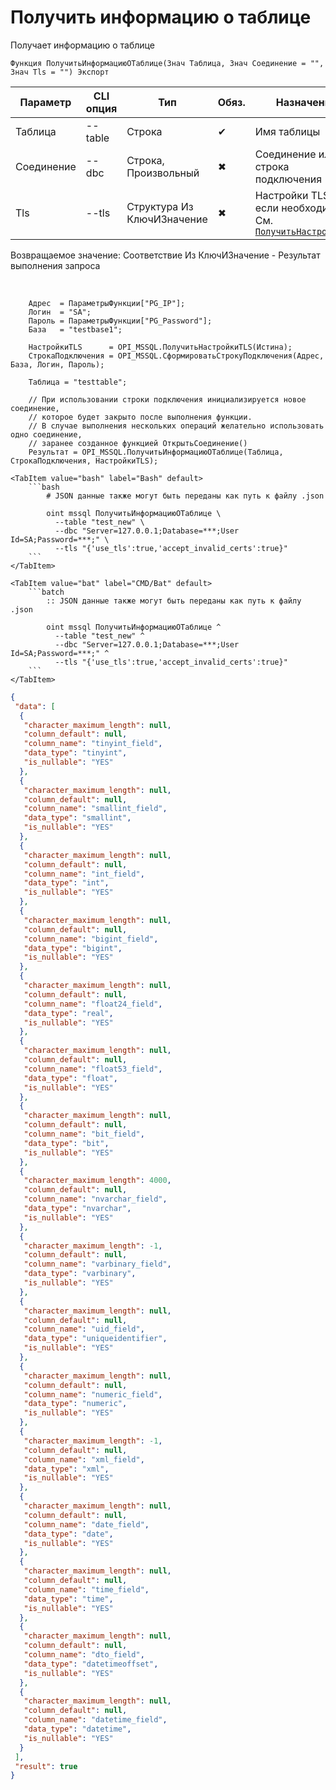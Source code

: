 ﻿---
sidebar_position: 9
description: Получить информацию о таблице и другие функции для работы с MSSQL в Открытом пакете интеграций - бесплатной open-source библиотеке интеграций для 1С:Предприятие 8, OneScript и CLI
keywords: [1C, 1С, 1С:Предприятие, 1С:Предприятие 8.3, API, Интеграция, Сервисы, Обмен, OneScript, CLI, MSSQL]
---


# Получить информацию о таблице
 Получает информацию о таблице



`Функция ПолучитьИнформациюОТаблице(Знач Таблица, Знач Соединение = "", Знач Tls = "") Экспорт`

  | Параметр | CLI опция | Тип | Обяз. | Назначение |
  |-|-|-|-|-|
  | Таблица | --table | Строка | &#x2714; | Имя таблицы |
  | Соединение | --dbc | Строка, Произвольный | &#x2716; | Соединение или строка подключения |
  | Tls | --tls | Структура Из КлючИЗначение | &#x2716; | Настройки TLS, если необходимо. См. [`ПолучитьНастройкиTls`](/docs/MSSQL/Common-methods/Get-tls-settings) |

  
  Возвращаемое значение:   Соответствие Из КлючИЗначение - Результат выполнения запроса

<br/>



```bsl title="Пример использования для 1С:Предприятие/OneScript"
    Адрес  = ПараметрыФункции["PG_IP"];
    Логин  = "SA";
    Пароль = ПараметрыФункции["PG_Password"];
    База   = "testbase1";

    НастройкиTLS      = OPI_MSSQL.ПолучитьНастройкиTLS(Истина);
    СтрокаПодключения = OPI_MSSQL.СформироватьСтрокуПодключения(Адрес, База, Логин, Пароль);

    Таблица = "testtable";

    // При использовании строки подключения инициализируется новое соединение,
    // которое будет закрыто после выполнения функции.
    // В случае выполнения нескольких операций желательно использовать одно соединение,
    // заранее созданное функцией ОткрытьСоединение()
    Результат = OPI_MSSQL.ПолучитьИнформациюОТаблице(Таблица, СтрокаПодключения, НастройкиTLS);
```
    

 <Tabs>
  
    <TabItem value="bash" label="Bash" default>
        ```bash
            # JSON данные также могут быть переданы как путь к файлу .json
            
            oint mssql ПолучитьИнформациюОТаблице \
              --table "test_new" \
              --dbc "Server=127.0.0.1;Database=***;User Id=SA;Password=***;" \
              --tls "{'use_tls':true,'accept_invalid_certs':true}"
        ```
    </TabItem>
  
    <TabItem value="bat" label="CMD/Bat" default>
        ```batch
            :: JSON данные также могут быть переданы как путь к файлу .json
            
            oint mssql ПолучитьИнформациюОТаблице ^
              --table "test_new" ^
              --dbc "Server=127.0.0.1;Database=***;User Id=SA;Password=***;" ^
              --tls "{'use_tls':true,'accept_invalid_certs':true}"
        ```
    </TabItem>
</Tabs>


```json title="Результат"
{
 "data": [
  {
   "character_maximum_length": null,
   "column_default": null,
   "column_name": "tinyint_field",
   "data_type": "tinyint",
   "is_nullable": "YES"
  },
  {
   "character_maximum_length": null,
   "column_default": null,
   "column_name": "smallint_field",
   "data_type": "smallint",
   "is_nullable": "YES"
  },
  {
   "character_maximum_length": null,
   "column_default": null,
   "column_name": "int_field",
   "data_type": "int",
   "is_nullable": "YES"
  },
  {
   "character_maximum_length": null,
   "column_default": null,
   "column_name": "bigint_field",
   "data_type": "bigint",
   "is_nullable": "YES"
  },
  {
   "character_maximum_length": null,
   "column_default": null,
   "column_name": "float24_field",
   "data_type": "real",
   "is_nullable": "YES"
  },
  {
   "character_maximum_length": null,
   "column_default": null,
   "column_name": "float53_field",
   "data_type": "float",
   "is_nullable": "YES"
  },
  {
   "character_maximum_length": null,
   "column_default": null,
   "column_name": "bit_field",
   "data_type": "bit",
   "is_nullable": "YES"
  },
  {
   "character_maximum_length": 4000,
   "column_default": null,
   "column_name": "nvarchar_field",
   "data_type": "nvarchar",
   "is_nullable": "YES"
  },
  {
   "character_maximum_length": -1,
   "column_default": null,
   "column_name": "varbinary_field",
   "data_type": "varbinary",
   "is_nullable": "YES"
  },
  {
   "character_maximum_length": null,
   "column_default": null,
   "column_name": "uid_field",
   "data_type": "uniqueidentifier",
   "is_nullable": "YES"
  },
  {
   "character_maximum_length": null,
   "column_default": null,
   "column_name": "numeric_field",
   "data_type": "numeric",
   "is_nullable": "YES"
  },
  {
   "character_maximum_length": -1,
   "column_default": null,
   "column_name": "xml_field",
   "data_type": "xml",
   "is_nullable": "YES"
  },
  {
   "character_maximum_length": null,
   "column_default": null,
   "column_name": "date_field",
   "data_type": "date",
   "is_nullable": "YES"
  },
  {
   "character_maximum_length": null,
   "column_default": null,
   "column_name": "time_field",
   "data_type": "time",
   "is_nullable": "YES"
  },
  {
   "character_maximum_length": null,
   "column_default": null,
   "column_name": "dto_field",
   "data_type": "datetimeoffset",
   "is_nullable": "YES"
  },
  {
   "character_maximum_length": null,
   "column_default": null,
   "column_name": "datetime_field",
   "data_type": "datetime",
   "is_nullable": "YES"
  }
 ],
 "result": true
}
```
